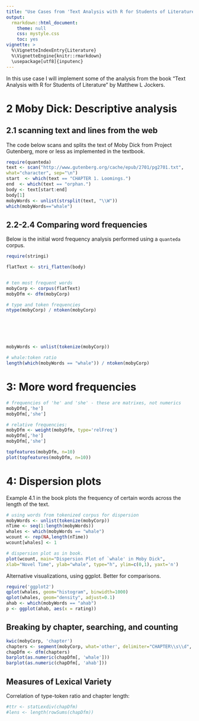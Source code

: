 ```yaml
---
title: "Use Cases from 'Text Analysis with R for Students of Literature"
output:
  rmarkdown::html_document:
    theme: null
    css: mystyle.css
    toc: yes
vignette: >
  %\VignetteIndexEntry{Literature}
  %\VignetteEngine{knitr::rmarkdown}
  \usepackage[utf8]{inputenc}
---
```


<!--
%\VignetteEngine{knitr::rmarkdown}
%\VignetteIndexEntry{Quickstart}
-->

In this use case I will implement some of the analysis from the book "Text Analysis with R for Students of Literature" by Matthew L Jockers. 

# 2 Moby Dick: Descriptive analysis

## 2.1 scanning text and lines from the web

The code below scans and splits the text of Moby Dick from Project Gutenberg, more or less as implemented in the textbook.
```r
require(quanteda)
text <- scan("http://www.gutenberg.org/cache/epub/2701/pg2701.txt",
what="character", sep="\n")
start  <- which(text == "CHAPTER 1. Loomings.")
end  <- which(text == "orphan.")
body <- text[start:end]
body[1]
mobyWords <- unlist(strsplit(text, "\\W"))
which(mobyWords=="whale")
```

## 2.2-2.4 Comparing word frequencies
Below is the initial word frequency analysis performed using a `quanteda` corpus.

```r
require(stringi)

flatText <- stri_flatten(body)


# ten most frequent words
mobyCorp <- corpus(flatText)
mobyDfm <- dfm(mobyCorp)

# type and token frequencies
ntype(mobyCorp) / ntoken(mobyCorp)






mobyWords <- unlist(tokenize(mobyCorp))

# whale:token ratio
length(which(mobyWords == "whale")) / ntoken(mobyCorp)

```


# 3: More word frequencies
```r

# frequencies of 'he' and 'she' - these are matrixes, not numerics
mobyDfm[,'he']
mobyDfm[,'she']

# relative frequencies:
mobyDfm <- weight(mobyDfm, type='relFreq')
mobyDfm[,'he']
mobyDfm[,'she']

topfeatures(mobyDfm, n=10)
plot(topfeatures(mobyDfm, n=10))

```

# 4: Dispersion plots
Example 4.1 in the book plots the frequency of certain words across the length of the text. 

```r
# using words from tokenized corpus for dispersion
mobyWords <- unlist(tokenize(mobyCorp))
nTime <- seq(1:length(mobyWords))
whales <- which(mobyWords == "whale")
wcount <- rep(NA,length(nTime))
wcount[whales] <- 1

# dispersion plot as in book.
plot(wcount, main="Dispersion Plot of `whale' in Moby Dick",
xlab="Novel Time", ylab="whale", type="h", ylim=c(0,1), yaxt='n')
```

Alternative visualizations, using ggplot. Better for comparisons.

```r
require('ggplot2')
qplot(whales, geom="histogram", binwidth=1000) 
qplot(whales, geom="density", adjust=0.1)
ahab <- which(mobyWords == "ahab")
p <- ggplot(ahab, aes(x = rating))

```



## Breaking by chapter, searching, and counting
```r
kwic(mobyCorp, 'chapter')
chapters <- segment(mobyCorp, what='other', delimiter="CHAPTER\\s\\d", perl=TRUE)
chapDfm <- dfm(chapters)
barplot(as.numeric(chapDfm[, 'whale']))
barplot(as.numeric(chapDfm[, 'ahab']))

```

## Measures of Lexical Variety

Correlation of type-token ratio and chapter length:

```r
#ttr <- statLexdiv(chapDfm)
#lens <- length(rowSums(chapDfm))

```



